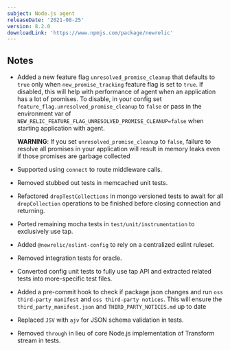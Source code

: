 ```yaml
---
subject: Node.js agent
releaseDate: '2021-08-25'
version: 8.2.0
downloadLink: 'https://www.npmjs.com/package/newrelic'
---
```


## Notes

* Added a new feature flag `unresolved_promise_cleanup` that defaults to `true` only when `new_promise_tracking` feature flag is set to `true`.  If disabled, this will help with performance of agent when an application has a lot of promises.  To disable, in your config set `feature_flag.unresolved_promise_cleanup` to `false` or pass in the environment var of `NEW_RELIC_FEATURE_FLAG_UNRESOLVED_PROMISE_CLEANUP=false` when starting application with agent.

  **WARNING**: If you set `unresolved_promise_cleanup` to `false`, failure to resolve all promises in your application will result in memory leaks even if those promises are garbage collected

* Supported using `connect` to route middleware calls.

* Removed stubbed out tests in memcached unit tests.

* Refactored `dropTestCollections` in mongo versioned tests to await for all `dropCollection` operations to be finished before closing connection and returning.

* Ported remaining mocha tests in `test/unit/instrumentation` to exclusively use tap.

* Added `@newrelic/eslint-config` to rely on a centralized eslint ruleset.

* Removed integration tests for oracle.

* Converted config unit tests to fully use tap API and extracted related tests into more-specific test files.

* Added a pre-commit hook to check if package.json changes and run `oss third-party manifest` and `oss third-party notices`.  This will ensure the `third_party_manifest.json` and `THIRD_PARTY_NOTICES.md` up to date

* Replaced `JSV` with `ajv` for JSON schema validation in tests.

* Removed `through` in lieu of core Node.js implementation of Transform stream in tests.
